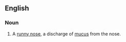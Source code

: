==English==

===Noun===
{{en-noun}}

#{{medicine}} A [[runny nose]], a discharge of [[mucus]] from the nose.